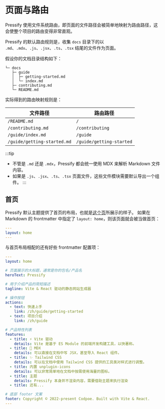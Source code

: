 # 页面与路由

Pressify 使用文件系统路由，即页面的文件路径会被简单地映射为路由路径，这会使整个项目的路由变得非常直观。

Pressify 的默认路由规则是，收集 `docs` 目录下的以 `.md`、`.mdx`、`.js`、`.jsx`、`.ts`、`.tsx` 结尾的文件作为页面。

假设你的文档目录结构如下：

```
└─ docs
   ├─ guide
   │  ├─ getting-started.md
   │  └─ index.md
   ├─ contributing.md
   └─ README.md
```

实际得到的路由映射规则是：

| 文件路径                    | 路由路径                 |
| --------------------------- | ------------------------ |
| `/README.md`                | `/`                      |
| `/contributing.md`          | `/contributing`          |
| `/guide/index.md`           | `/guide`                 |
| `/guide/getting-started.md` | `/guide/getting-started` |

:::tip
- 不管是 `.md` 还是 `.mdx`，Pressify 都会统一使用 MDX 来解析 Markdown 文件内容。
- 如果是 `.js`、`.jsx`、`.ts`、`.tsx` 页面文件，这些文件模块需要默认导出一个组件。
:::

## 首页

Pressify 默认主题提供了首页的布局，也就是[这个页](/zh)所展示的样子。
如果在 Markdown 的 frontmatter 中指定了 `layout: home`，则该页面就会被当做首页：

```yaml
---
layout: home
---
```

与首页布局相配的还有好些 frontmatter 配置项：

```yaml
---
layout: home

# 页面展示的大标题，通常是你的包名/产品名
heroText: Pressify

# 用于介绍产品的简短描述
tagline: Vite & React 驱动的静态网站生成器

# 操作按钮
actions:
  - text: 快速上手
    link: /zh/guide/getting-started
  - text: 项目介绍
    link: /zh/guide

# 产品特性列表
features:
  - title: ⚡️ Vite 驱动
    details: Vite 是基于 ES Module 的前端开发构建工具，以快著称。
  - title: 📘 MDX
    details: 可以直接在文档中写 JSX，甚至导入 React 组件。
  - title: ✨ Tailwind CSS
    details: 可以在文档中使用 Tailwind CSS 提供的工具类对样式进行调整。
  - title: 内置 unplugin-icons
    details: 可以非常简单地在文档中按需使用海量的图标。
  - title: 主题
    details: Pressify 本身并不渲染内容，需要借助主题来执行渲染
  - title: 还有...

# 底部 footer 文案
footer: Copyright © 2022-present Codpoe. Built with Vite & React.
---
```
